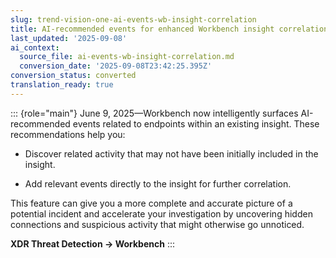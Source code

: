 ```yaml
---
slug: trend-vision-one-ai-events-wb-insight-correlation
title: AI-recommended events for enhanced Workbench insight correlation
last_updated: '2025-09-08'
ai_context:
  source_file: ai-events-wb-insight-correlation.md
  conversion_date: '2025-09-08T23:42:25.395Z'
conversion_status: converted
translation_ready: true
---
```


::: {role="main"}
June 9, 2025—Workbench now intelligently surfaces AI-recommended events related to endpoints within an existing insight. These recommendations help you:

- Discover related activity that may not have been initially included in the insight.

- Add relevant events directly to the insight for further correlation.

This feature can give you a more complete and accurate picture of a potential incident and accelerate your investigation by uncovering hidden connections and suspicious activity that might otherwise go unnoticed.

**XDR Threat Detection → Workbench**
:::
